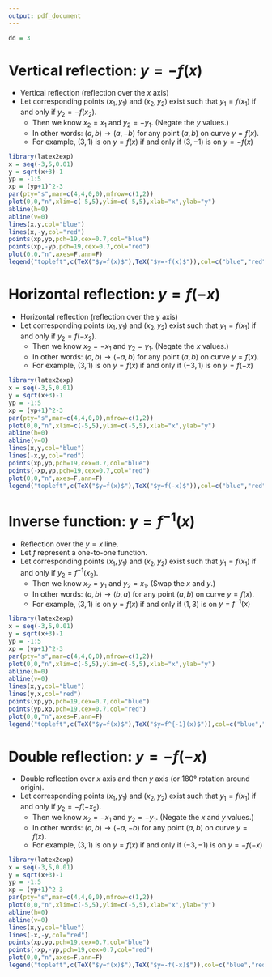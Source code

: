 ```yaml
---
output: pdf_document
---
```


```r
dd = 3
```

# Vertical reflection: $y=-f(x)$

* Vertical reflection (reflection over the $x$ axis)
* Let corresponding points $(x_1,y_1)$ and $(x_2,y_2)$ exist such that $y_1=f(x_1)$ if and only if $y_2=-f(x_2)$.
    * Then we know $x_2=x_1$ and $y_2=-y_1$. (Negate the $y$ values.)
    * In other words: $(a,b) \to (a,-b)$ for any point $(a,b)$ on curve $y=f(x)$.
    * For example, $(3,1)$ is on $y=f(x)$ if and only if $(3,-1)$ is on $y=-f(x)$

```r
library(latex2exp)
x = seq(-3,5,0.01)
y = sqrt(x+3)-1
yp = -1:5
xp = (yp+1)^2-3
par(pty="s",mar=c(4,4,0,0),mfrow=c(1,2))
plot(0,0,"n",xlim=c(-5,5),ylim=c(-5,5),xlab="x",ylab="y")
abline(h=0)
abline(v=0)
lines(x,y,col="blue")
lines(x,-y,col="red")
points(xp,yp,pch=19,cex=0.7,col="blue")
points(xp,-yp,pch=19,cex=0.7,col="red")
plot(0,0,"n",axes=F,ann=F)
legend("topleft",c(TeX("$y=f(x)$"),TeX("$y=-f(x)$")),col=c("blue","red"),lwd=c(1,1))
```

# Horizontal reflection: $y=f(-x)$

* Horizontal reflection (reflection over the $y$ axis)
* Let corresponding points $(x_1,y_1)$ and $(x_2,y_2)$ exist such that $y_1=f(x_1)$ if and only if $y_2=f(-x_2)$.
    * Then we know $x_2=-x_1$ and $y_2=y_1$. (Negate the $x$ values.)
    * In other words: $(a,b) \to (-a,b)$ for any point $(a,b)$ on curve $y=f(x)$.
    * For example, $(3,1)$ is on $y=f(x)$ if and only if $(-3,1)$ is on $y=f(-x)$

```r
library(latex2exp)
x = seq(-3,5,0.01)
y = sqrt(x+3)-1
yp = -1:5
xp = (yp+1)^2-3
par(pty="s",mar=c(4,4,0,0),mfrow=c(1,2))
plot(0,0,"n",xlim=c(-5,5),ylim=c(-5,5),xlab="x",ylab="y")
abline(h=0)
abline(v=0)
lines(x,y,col="blue")
lines(-x,y,col="red")
points(xp,yp,pch=19,cex=0.7,col="blue")
points(-xp,yp,pch=19,cex=0.7,col="red")
plot(0,0,"n",axes=F,ann=F)
legend("topleft",c(TeX("$y=f(x)$"),TeX("$y=f(-x)$")),col=c("blue","red"),lwd=c(1,1))
```

# Inverse function: $y=f^{-1}(x)$

* Reflection over the $y=x$ line.
* Let $f$ represent a one-to-one function.
* Let corresponding points $(x_1,y_1)$ and $(x_2,y_2)$ exist such that $y_1=f(x_1)$ if and only if $y_2=f^{-1}(x_2)$.
    * Then we know $x_2=y_1$ and $y_2=x_1$. (Swap the $x$ and $y$.)
    * In other words: $(a,b) \to (b,a)$ for any point $(a,b)$ on curve $y=f(x)$.
    * For example, $(3,1)$ is on $y=f(x)$ if and only if $(1,3)$ is on $y=f^{-1}(x)$

```r
library(latex2exp)
x = seq(-3,5,0.01)
y = sqrt(x+3)-1
yp = -1:5
xp = (yp+1)^2-3
par(pty="s",mar=c(4,4,0,0),mfrow=c(1,2))
plot(0,0,"n",xlim=c(-5,5),ylim=c(-5,5),xlab="x",ylab="y")
abline(h=0)
abline(v=0)
lines(x,y,col="blue")
lines(y,x,col="red")
points(xp,yp,pch=19,cex=0.7,col="blue")
points(yp,xp,pch=19,cex=0.7,col="red")
plot(0,0,"n",axes=F,ann=F)
legend("topleft",c(TeX("$y=f(x)$"),TeX("$y=f^{-1}(x)$")),col=c("blue","red"),lwd=c(1,1))
```


# Double reflection: $y=-f(-x)$

* Double reflection over $x$ axis and then $y$ axis (or 180° rotation around origin).
* Let corresponding points $(x_1,y_1)$ and $(x_2,y_2)$ exist such that $y_1=f(x_1)$ if and only if $y_2=-f(-x_2)$.
    * Then we know $x_2=-x_1$ and $y_2=-y_1$.  (Negate the $x$ and $y$ values.)
    * In other words: $(a,b) \to (-a,-b)$ for any point $(a,b)$ on curve $y=f(x)$.
    * For example, $(3,1)$ is on $y=f(x)$ if and only if $(-3,-1)$ is on $y=-f(-x)$

```r
library(latex2exp)
x = seq(-3,5,0.01)
y = sqrt(x+3)-1
yp = -1:5
xp = (yp+1)^2-3
par(pty="s",mar=c(4,4,0,0),mfrow=c(1,2))
plot(0,0,"n",xlim=c(-5,5),ylim=c(-5,5),xlab="x",ylab="y")
abline(h=0)
abline(v=0)
lines(x,y,col="blue")
lines(-x,-y,col="red")
points(xp,yp,pch=19,cex=0.7,col="blue")
points(-xp,-yp,pch=19,cex=0.7,col="red")
plot(0,0,"n",axes=F,ann=F)
legend("topleft",c(TeX("$y=f(x)$"),TeX("$y=-f(-x)$")),col=c("blue","red"),lwd=c(1,1))
```

